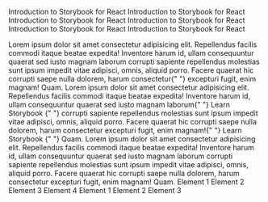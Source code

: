 
<BsTailwindLayout>

<H1Mdx>Introduction to Storybook for React</H1Mdx>
<H2Mdx>Introduction to Storybook for React</H2Mdx>
<H3Mdx>Introduction to Storybook for React</H3Mdx>
<H4Mdx>Introduction to Storybook for React</H4Mdx>
<H5Mdx>Introduction to Storybook for React</H5Mdx>
<H6Mdx>Introduction to Storybook for React</H6Mdx>

<PMdx>
  Lorem ipsum dolor sit amet consectetur adipisicing elit. Repellendus facilis
  commodi itaque beatae expedita! Inventore harum id, ullam consequuntur quaerat
  sed iusto magnam laborum corrupti sapiente repellendus molestias sunt ipsum
  impedit vitae adipisci, omnis, aliquid porro. Facere quaerat hic corrupti
  saepe nulla dolorem, harum consectetur{" "}
  <InlineCodeMdx>excepturi</InlineCodeMdx> fugit, enim magnam! Quam.
</PMdx>

<PMdx>
  Lorem ipsum dolor sit amet consectetur adipisicing elit. Repellendus facilis
  commodi itaque beatae expedita! Inventore harum id, ullam consequuntur quaerat
  sed iusto magnam laborum{" "}
  <LinkExternalMdx href="https://www.learnstorybook.com/">
    Learn Storybook
  </LinkExternalMdx>{" "}
  corrupti sapiente repellendus molestias sunt ipsum impedit vitae adipisci,
  omnis, aliquid porro. Facere quaerat hic corrupti saepe nulla dolorem, harum
  consectetur excepturi fugit, enim magnam!{" "}
  <LinkExternalMdx href="https://www.learnstorybook.com/">
    Learn Storybook
  </LinkExternalMdx>{" "}
  Quam.
</PMdx>

<PMdx>
  Lorem ipsum dolor sit amet consectetur adipisicing elit. Repellendus facilis
  commodi itaque beatae expedita! Inventore harum id, ullam consequuntur quaerat
  sed iusto magnam laborum corrupti sapiente repellendus molestias sunt ipsum
  impedit vitae adipisci, omnis, aliquid porro. Facere quaerat hic corrupti
  saepe nulla dolorem, harum consectetur excepturi fugit, enim magnam! Quam.
</PMdx>

<OlMdx>
  <LiMdx>Element 1</LiMdx>
  <LiMdx>Element 2</LiMdx>
  <LiMdx>Element 3</LiMdx>
  <LiMdx>Element 4</LiMdx>
</OlMdx>

<UlMdx>
  <LiMdx>Element 1</LiMdx>
  <LiMdx>Element 2</LiMdx>
  <LiMdx>Element 3</LiMdx>
</UlMdx>

</BsTailwindLayout>
